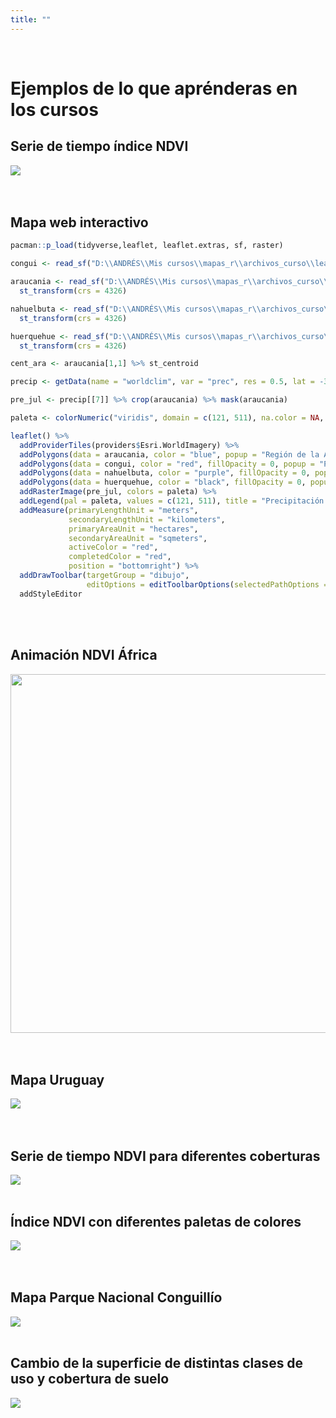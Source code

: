 ```yaml
---
title: ""
---
```


\

# **Ejemplos de lo que aprénderas en los cursos**

## **Serie de tiempo índice NDVI**

![](images/mapita-01.png)\
\
\

## **Mapa web interactivo**

```r
pacman::p_load(tidyverse,leaflet, leaflet.extras, sf, raster)

congui <- read_sf("D:\\ANDRÉS\\Mis cursos\\mapas_r\\archivos_curso\\leaflet\\conguillio\\conguillio.shp")

araucania <- read_sf("D:\\ANDRÉS\\Mis cursos\\mapas_r\\archivos_curso\\leaflet\\araucania\\araucania.shp") %>% 
  st_transform(crs = 4326)

nahuelbuta <- read_sf("D:\\ANDRÉS\\Mis cursos\\mapas_r\\archivos_curso\\leaflet\\nahuelbuta\\nahuelbuta.shp") %>% 
  st_transform(crs = 4326)

huerquehue <- read_sf("D:\\ANDRÉS\\Mis cursos\\mapas_r\\archivos_curso\\leaflet\\huerquehue\\huerquehue.shp") %>% 
  st_transform(crs = 4326)

cent_ara <- araucania[1,1] %>% st_centroid

precip <- getData(name = "worldclim", var = "prec", res = 0.5, lat = -38.64932, lon = -72.27468)

pre_jul <- precip[[7]] %>% crop(araucania) %>% mask(araucania)

paleta <- colorNumeric("viridis", domain = c(121, 511), na.color = NA, reverse = T)

leaflet() %>% 
  addProviderTiles(providers$Esri.WorldImagery) %>% 
  addPolygons(data = araucania, color = "blue", popup = "Región de la Araucanía") %>% 
  addPolygons(data = congui, color = "red", fillOpacity = 0, popup = "Parque Conguillío") %>% 
  addPolygons(data = nahuelbuta, color = "purple", fillOpacity = 0, popup = "Parque Nahuelbuta") %>% 
  addPolygons(data = huerquehue, color = "black", fillOpacity = 0, popup = "Parque Huerquehue") %>% 
  addRasterImage(pre_jul, colors = paleta) %>% 
  addLegend(pal = paleta, values = c(121, 511), title = "Precipitación (mm)", opacity = 1) %>% 
  addMeasure(primaryLengthUnit = "meters",
             secondaryLengthUnit = "kilometers",
             primaryAreaUnit = "hectares",
             secondaryAreaUnit = "sqmeters",
             activeColor = "red",
             completedColor = "red",
             position = "bottomright") %>% 
  addDrawToolbar(targetGroup = "dibujo",
                 editOptions = editToolbarOptions(selectedPathOptions = selectedPathOptions())) %>%
  addStyleEditor

```
\
\

## **Animación NDVI África**

![](images/modis-ndvi-time-series-animation.gif){width="574"}\
\
\

## **Mapa Uruguay**

![](images/mapa_uruguay.png)\
\
\

## **Serie de tiempo NDVI para diferentes coberturas**

![](images/NDVI_ts.png)
\
\

## **Índice NDVI con diferentes paletas de colores**

![](images/map_colors.png)\
\
\

## **Mapa Parque Nacional Conguillío**

![](images/mapa_final.png)
\
\

## **Cambio de la superficie de distintas clases de uso y cobertura de suelo**

![](images/plot_lulc.png)
